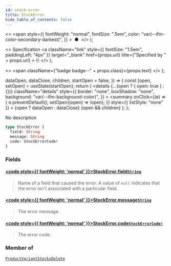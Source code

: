 ```yaml
---
id: stock-error
title: StockError
hide_table_of_contents: false
---
```


  <>
    <span
      style={{
        fontWeight: "normal",
        fontSize: ".5em",
        color: "var(--ifm-color-secondary-darkest)",
      }}
    >
      &nbsp;●&nbsp;
    </span>
  </>
);

  <>
    Specification
    <a
      className="link"
      style={{ fontSize: "1.5em", paddingLeft: "4px" }}
      target="\_blank"
      href={props.url}
      title={"Specified by " + props.url}
    >
      ⎘
    </a>
  </>
);

  <>
    <span className={"badge badge--" + props.class}>{props.text}</span>
  </>
);


  dataOpen,
  dataClose,
  children,
  startOpen = false,
}) => {
  const [open, setOpen] = useState(startOpen);
  return (
    <details
      {...(open ? { open: true } : {})}
      className="details"
      style={{
        border: "none",
        boxShadow: "none",
        background: "var(--ifm-background-color)",
      }}
    >
      <summary
        onClick={(e) => {
          e.preventDefault();
          setOpen((open) => !open);
        }}
        style={{ listStyle: "none" }}
      >
        {open ? dataOpen : dataClose}
      </summary>
      {open && children}
    </details>
  );
};

No description

```graphql
type StockError {
  field: String
  message: String
  code: StockErrorCode!
}
```

### Fields

#### [<code style={{ fontWeight: 'normal' }}>StockError.<b>field</b></code>](#)<Bullet />[`String`](../../../api-reference/miscellaneous/scalars/string) <Badge class="secondary" text="scalar"/>

> Name of a field that caused the error. A value of `null` indicates that the error isn't associated with a particular field.

#### [<code style={{ fontWeight: 'normal' }}>StockError.<b>message</b></code>](#)<Bullet />[`String`](../../../api-reference/miscellaneous/scalars/string) <Badge class="secondary" text="scalar"/>

> The error message.

#### [<code style={{ fontWeight: 'normal' }}>StockError.<b>code</b></code>](#)<Bullet />[`StockErrorCode!`](../../../api-reference/products/enums/stock-error-code) <Badge class="secondary" text="non-null"/> <Badge class="secondary" text="enum"/>

> The error code.

### Member of

[`ProductVariantStocksDelete`](../../../api-reference/products/objects/product-variant-stocks-delete) <Badge class="secondary" text="object"/>
